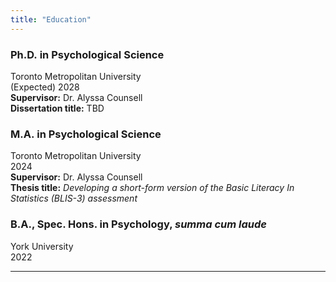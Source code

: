 ```yaml
---
title: "Education"
---
```


### Ph.D. **in Psychological Science**

Toronto Metropolitan University\
(Expected) 2028\
**Supervisor:** Dr. Alyssa Counsell\
**Dissertation title:** TBD

### M.A. in Psychological Science

Toronto Metropolitan University\
2024\
**Supervisor:** Dr. Alyssa Counsell\
**Thesis title:** *Developing a short-form version of the Basic Literacy In Statistics (BLIS-3) assessment*

### B.A., Spec. Hons. in Psychology, *summa cum laude*

York University\
2022

------------------------------------------------------------------------
